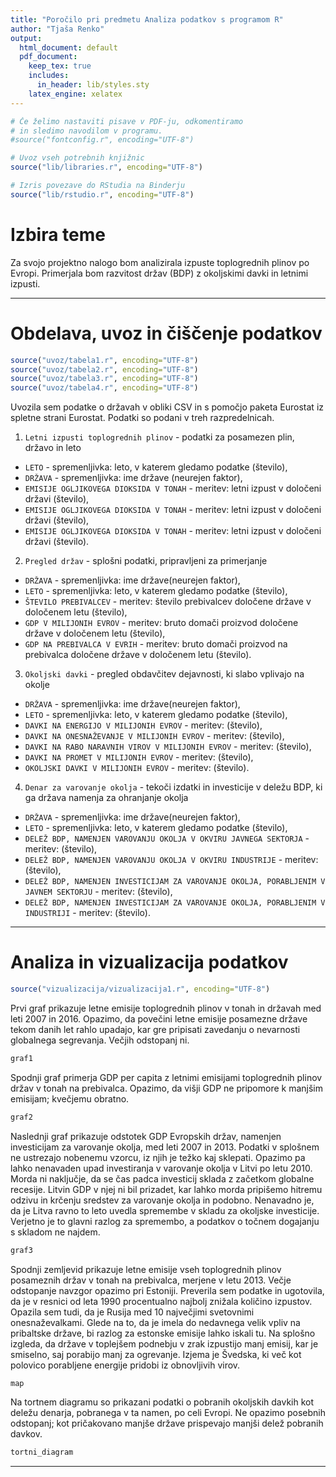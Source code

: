 ```yaml
---
title: "Poročilo pri predmetu Analiza podatkov s programom R"
author: "Tjaša Renko"
output:
  html_document: default
  pdf_document:
    keep_tex: true
    includes:
      in_header: lib/styles.sty
    latex_engine: xelatex
---
```




```r
# Če želimo nastaviti pisave v PDF-ju, odkomentiramo
# in sledimo navodilom v programu.
#source("fontconfig.r", encoding="UTF-8")

# Uvoz vseh potrebnih knjižnic
source("lib/libraries.r", encoding="UTF-8")
```

```r
# Izris povezave do RStudia na Binderju
source("lib/rstudio.r", encoding="UTF-8")
```

# Izbira teme

Za svojo projektno nalogo bom analizirala izpuste toplogrednih plinov po Evropi. Primerjala bom razvitost držav (BDP) z 
okoljskimi davki in letnimi izpusti.

***

# Obdelava, uvoz in čiščenje podatkov

```r
source("uvoz/tabela1.r", encoding="UTF-8")
source("uvoz/tabela2.r", encoding="UTF-8")
source("uvoz/tabela3.r", encoding="UTF-8")
source("uvoz/tabela4.r", encoding="UTF-8")
```

Uvozila sem podatke o državah v obliki CSV in s pomočjo paketa Eurostat iz spletne strani Eurostat. Podatki so podani v treh razpredelnicah.

1. `Letni izpusti toplogrednih plinov` - podatki za posamezen plin, državo in leto
  - `LETO` - spremenljivka: leto, v katerem gledamo podatke (število),
  - `DRŽAVA` - spremenljivka: ime države (neurejen faktor),
  - `EMISIJE OGLJIKOVEGA DIOKSIDA V TONAH` - meritev: letni izpust v določeni državi (število),
  - `EMISIJE OGLJIKOVEGA DIOKSIDA V TONAH` - meritev: letni izpust v določeni državi (število),
  - `EMISIJE OGLJIKOVEGA DIOKSIDA V TONAH` - meritev: letni izpust v določeni državi (število).

2. `Pregled držav` - splošni podatki, pripravljeni za primerjanje
  - `DRŽAVA` - spremenljivka: ime države(neurejen faktor),
  - `LETO` - spremenljivka: leto, v katerem gledamo podatke (število),
  - `ŠTEVILO PREBIVALCEV` - meritev: število prebivalcev določene države v določenem letu (število),
  - `GDP V MILIJONIH EVROV` - meritev: bruto domači proizvod določene države v določenem letu (število),
  - `GDP NA PREBIVALCA V EVRIH` - meritev: bruto domači proizvod na prebivalca določene države v določenem letu (število).
  
3. `Okoljski davki` - pregled obdavčitev dejavnosti, ki slabo vplivajo na okolje
  - `DRŽAVA` - spremenljivka: ime države(neurejen faktor),
  - `LETO` - spremenljivka: leto, v katerem gledamo podatke (število),
  - `DAVKI NA ENERGIJO V MILIJONIH EVROV` - meritev: (število),
  - `DAVKI NA ONESNAŽEVANJE V MILIJONIH EVROV` - meritev: (število),
  - `DAVKI NA RABO NARAVNIH VIROV V MILIJONIH EVROV` - meritev: (število),
  - `DAVKI NA PROMET V MILIJONIH EVROV` - meritev: (število),
  - `OKOLJSKI DAVKI V MILIJONIH EVROV` - meritev: (število).
  
4. `Denar za varovanje okolja` - tekoči izdatki in investicije v deležu BDP, ki ga država namenja za ohranjanje okolja
  - `DRŽAVA` - spremenljivka: ime države(neurejen faktor),
  - `LETO` - spremenljivka: leto, v katerem gledamo podatke (število),
  - `DELEŽ BDP, NAMENJEN VAROVANJU OKOLJA V OKVIRU JAVNEGA SEKTORJA` - meritev: (število),
  - `DELEŽ BDP, NAMENJEN VAROVANJU OKOLJA V OKVIRU INDUSTRIJE` - meritev: (število),
  - `DELEŽ BDP, NAMENJEN INVESTICIJAM ZA VAROVANJE OKOLJA, PORABLJENIM V JAVNEM SEKTORJU` - meritev: (število),
  - `DELEŽ BDP, NAMENJEN INVESTICIJAM ZA VAROVANJE OKOLJA, PORABLJENIM V INDUSTRIJI` - meritev: (število).

***

# Analiza in vizualizacija podatkov

```r
source("vizualizacija/vizualizacija1.r", encoding="UTF-8")
```
Prvi graf prikazuje letne emisije toplogrednih plinov v tonah in državah med leti 2007 in 2016. Opazimo, da povečini letne emisije posamezne države tekom danih let rahlo upadajo, kar gre pripisati zavedanju o nevarnosti globalnega segrevanja. Večjih odstopanj ni.

```r
graf1
```

Spodnji graf primerja GDP per capita z letnimi emisijami toplogrednih plinov držav v tonah na prebivalca. Opazimo, da višji GDP ne pripomore k manjšim emisijam; kvečjemu obratno.

```r
graf2
```

Naslednji graf prikazuje odstotek GDP Evropskih držav, namenjen investicijam za varovanje okolja, med leti 2007 in 2013. Podatki v splošnem ne ustrezajo nobenemu vzorcu, iz njih je težko kaj sklepati. Opazimo pa lahko nenavaden upad investiranja v varovanje okolja v Litvi po letu 2010. Morda ni naključje, da se čas padca investicij sklada z začetkom globalne recesije. Litvin GDP v njej ni bil prizadet, kar lahko morda pripišemo hitremu odzivu in krčenju sredstev za varovanje okolja in podobno. Nenavadno je, da je Litva ravno to leto uvedla spremembe v skladu za okoljske investicije. Verjetno je to glavni razlog za spremembo, a podatkov o točnem dogajanju s skladom ne najdem.

```r
graf3
```

Spodnji zemljevid prikazuje letne emisije vseh toplogrednih plinov posameznih držav v tonah na prebivalca, merjene v letu 2013. Večje odstopanje navzgor opazimo pri Estoniji. Preverila sem podatke in ugotovila, da je v resnici od leta 1990 procentualno najbolj znižala količino izpustov. Opazila sem tudi, da je Rusija med 10 največjimi svetovnimi onesnaževalkami. Glede na to, da je imela do nedavnega velik vpliv na pribaltske države, bi razlog za estonske emisije lahko iskali tu. Na splošno izgleda, da države v toplejšem podnebju v zrak izpustijo manj emisij, kar je smiselno, saj porabijo manj za ogrevanje. Izjema je Švedska, ki več kot polovico porabljene energije pridobi iz obnovljivih virov.

```r
map
```

Na tortnem diagramu so prikazani podatki o pobranih okoljskih davkih kot deležu denarja, pobranega v ta namen, po celi Evropi. Ne opazimo posebnih odstopanj; kot pričakovano manjše države prispevajo manjši delež pobranih davkov.

```r
tortni_diagram
```

***
